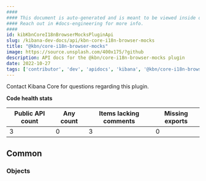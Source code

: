 ```yaml
---
####
#### This document is auto-generated and is meant to be viewed inside our experimental, new docs system.
#### Reach out in #docs-engineering for more info.
####
id: kibKbnCoreI18nBrowserMocksPluginApi
slug: /kibana-dev-docs/api/kbn-core-i18n-browser-mocks
title: "@kbn/core-i18n-browser-mocks"
image: https://source.unsplash.com/400x175/?github
description: API docs for the @kbn/core-i18n-browser-mocks plugin
date: 2022-10-27
tags: ['contributor', 'dev', 'apidocs', 'kibana', '@kbn/core-i18n-browser-mocks']
---
```




Contact Kibana Core for questions regarding this plugin.

**Code health stats**

| Public API count  | Any count | Items lacking comments | Missing exports |
|-------------------|-----------|------------------------|-----------------|
| 3 | 0 | 3 | 0 |

## Common

### Objects
<DocDefinitionList data={kbnCoreI18nBrowserMocksObj.common.objects}/>

